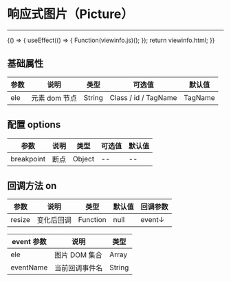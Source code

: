 
# 响应式图片（Picture）

---

<Meta title="常用函数/响应式图片(Picture)" />

<Canvas>
    <Story
        name="响应式图片(Picture)"
        height="150px"
        parameters={{
            docs: { source: { code: `${viewinfo.html}${viewinfo.js}` } },
        }}
    >
        {() => {
            useEffect(() => {
                Function(viewinfo.js)();
            });
            return viewinfo.html;
        }}
    </Story>
</Canvas>

## 基础属性

| 参数 | 说明          | 类型   | 可选值               | 默认值  |
| ---- | ------------- | ------ | -------------------- | ------- |
| ele  | 元素 dom 节点 | String | Class / id / TagName | TagName |

## 配置 options

| 参数       | 说明 | 类型   | 可选值 | 默认值 |
| ---------- | ---- | ------ | ------ | ------ |
| breakpoint | 断点 | Object | --     | --     |

## 回调方法 on

| 参数   | 说明       | 类型     | 默认值 | 回调参数 |
| ------ | ---------- | -------- | ------ | -------- |
| resize | 变化后回调 | Function | null   | event↓   |

| event 参数 | 说明           | 类型   |
| ---------- | -------------- | ------ |
| ele        | 图片 DOM 集合  | Array  | Object |
| eventName  | 当前回调事件名 | String |
